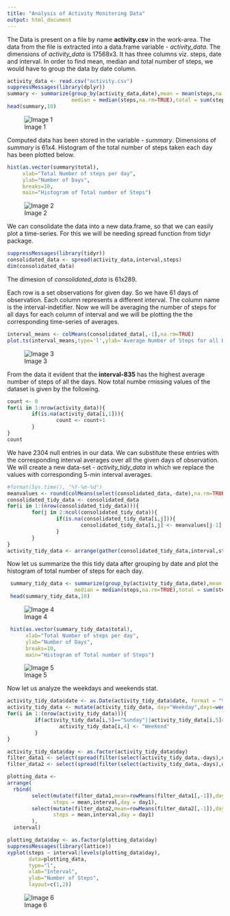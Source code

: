 ```yaml
---
title: "Analysis of Activity Monitering Data"
output: html_document
---
```


The Data is present on a file by name **activity.csv** in the work-area.
The data from the file is extracted into a data.frame variable - *activity_data*.
The dimensions of *activity_data* is 17568x3. It has three columns viz. steps, date and interval.
In order to find mean, median and total number of steps, we would have to group the data by date column.

```r
activity_data <- read.csv("activity.csv")
suppressMessages(library(dplyr))
summary <- summarize(group_by(activity_data,date),mean = mean(steps,na.rm=TRUE),
                     median = median(steps,na.rm=TRUE),total = sum(steps,na.rm=TRUE))
head(summary,10)
```
![Image 1](figure/activity_summarised_data.PNG)

Computed data has been stored in the variable - *summary*. Dimensions of *summary* is 61x4.
Histogram of the total number of steps taken each day has been plotted below.

```r
hist(as.vector(summary$total),
     xlab="Total Number of steps per day",
     ylab="Number of Days",
     breaks=10, 
     main="Histogram of Total number of Steps")
```
![Image 2](figure/histogram_average_steps.PNG)

We can consolidate the data into a new data.frame, so that we can easily plot a time-series.
For this we will be needing spread function from tidyr package.
```r
suppressMessages(library(tidyr))
consolidated_data <- spread(activity_data,interval,steps)
dim(consolidated_data)
```
The dimesion of *consolidated_data* is 61x289.

Each row is a set observations for given day. So we have 61 days of observation.
Each column represents a different interval. The column name is the interval-indetifier.
Now we will be averaging the number of steps for all days for each column of interval and we will be plotting the the corresponding time-series of averages.
```r
interval_means <- colMeans(consolidated_data[,-1],na.rm=TRUE)
plot.ts(interval_means,type='l',ylab='Average Number of Steps for all Days',xlab='interval')
```
![Image 3](figure/timeSeries_average_steps.PNG)

From the data it evident that the **interval-835** has the highest average number of steps of all the days.
Now total numbe rmissing values of the dataset is given by the following.
```r
count <- 0
for(i in 1:nrow(activity_data)){
        if(is.na(activity_data[i,1])){
                count <- count+1
        }
}
count
```
We have 2304 null entries in our data. We can substitute these entries with the corresponding interval averages over all the given days of observation. We will create a new data-set - *activity_tidy_data* in which we replace the <NA> values with corresponding 5-min interval averages.
```r
#format(Sys.time(), "%Y-%m-%d")
meanvalues <- round(colMeans(select(consolidated_data,-date),na.rm=TRUE),digits=6)
consolidated_tidy_data <- consolidated_data
for(i in 1:(nrow(consolidated_tidy_data))){
        for(j in 2:ncol(consolidated_tidy_data)){
                if(is.na(consolidated_tidy_data[i,j])){
                        consolidated_tidy_data[i,j] <- meanvalues[j-1]
                }
        }
}
activity_tidy_data <- arrange(gather(consolidated_tidy_data,interval,steps,-date),date,interval)
```
Now let us summarize the this tidy data after grouping by date and plot the histogram of total number of steps for each day.
```r
 summary_tidy_data <- summarize(group_by(activity_tidy_data,date),mean = mean(steps,na.rm=TRUE),
                      median = median(steps,na.rm=TRUE),total = sum(steps,na.rm=TRUE))
 head(summary_tidy_data,10)
```
![Image 4](figure/activity_summarised_tidy_data.PNG)

```r
 hist(as.vector(summary_tidy_data$total),
      xlab="Total Number of steps per day",
      ylab="Number of Days",
      breaks=10, 
      main="Histogram of Total number of Steps")
```
![Image 5](figure/histogram_average_steps_tidy.PNG)

Now let us analyze the weekdays and weekends stat.

```r
activity_tidy_data$date <- as.Date(activity_tidy_data$date, format = "%Y-%m-%d")
activity_tidy_data <- mutate(activity_tidy_data, day="Weekday",days=weekdays(date))
for(i in 1:(nrow(activity_tidy_data))){
         if(activity_tidy_data[i,5]=="Sunday"||activity_tidy_data[i,5]=="Saturday"){
                 activity_tidy_data[i,4] <- "Weekend"
         }
}

activity_tidy_data$day <- as.factor(activity_tidy_data$day)
filter_data1 <- select(spread(filter(select(activity_tidy_data,-days),day=="Weekday"),date,steps),-day)
filter_data2 <- select(spread(filter(select(activity_tidy_data,-days),day=="Weekend"),date,steps),-day)

plotting_data <- 
arrange(
  rbind(
        select(mutate(filter_data1,mean=rowMeans(filter_data1[,-1]),day1="weekday"),
               steps = mean,interval,day = day1),
        select(mutate(filter_data2,mean=rowMeans(filter_data2[,-1]),day1="weekend"),
               steps = mean,interval,day = day1)
        ),
  interval)

plotting_data$day <- as.factor(plotting_data$day)
suppressMessages(library(lattice))
xyplot(steps ~ interval|levels(plotting_data$day),
       data=plotting_data,
       type="l",
       xlab="Interval",
       ylab="Number of Steps",
       layout=c(1,2))
```
![Image 6](figure/panelPlot_timeSeries_activity_data.PNG)